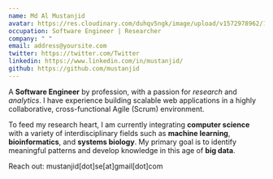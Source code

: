 ```yaml
---
name: Md Al Mustanjid
avatar: https://res.cloudinary.com/duhqv5ngk/image/upload/v1572978962/10377081_1721419224751008_1613796812905686160_n.jpg
occupation: Software Engineer | Researcher
company: " "
email: address@yoursite.com
twitter: https://twitter.com/Twitter
linkedin: https://www.linkedin.com/in/mustanjid/
github: https://github.com/mustanjid
---
```


A **Software Engineer** by profession, with a passion for _research_ and _analytics_. I have experience building scalable web applications in a highly collaborative, cross-functional Agile (Scrum) environment.

To feed my research heart, I am currently integrating **computer science** with a variety of interdisciplinary fields such as **machine learning**, **bioinformatics**, and **systems biology**. My primary goal is to identify meaningful patterns and develop knowledge in this age of **big data**. 

Reach out: mustanjid[dot]se[at]gmail[dot]com